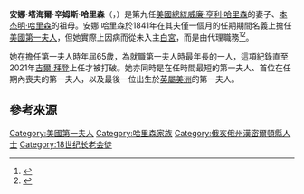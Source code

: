 {{noteTA
| G1 = 美國總統
| G2 = 人物|zh-hk:約翰;   zh-tw:約翰;   zh-cn:约翰;
}}

{{Infobox officeholder|office=[[美國第一夫人|美國第一夫人]]|birth_place={{flagicon image|Colonial-Red-Ensign.svg}} [[英屬美洲|英屬美洲]][[新澤西省|新澤西省]][[莫里斯敦_(新澤西州)|莫里斯敦]]|parents={{link-en|約翰·克里夫·西姆斯|John Cleves Symmes}}<br/>安娜·圖希爾（Anna Tuthill）|children=10，包括<br />{{link-en|約翰·史考特·哈里森|John Scott Harrison}}<br />{{link-en|卡特·巴塞特·哈里森|Carter Bassett Harrison (1811–1839)}}|spouse={{Marriage|[[威廉·亨利·哈里森|威廉·亨利·哈里森]]|1795}}|nationality={{USA}}|resting_place={{link-en|威廉·亨利·哈里森墓國家紀念館|William Henry Harrison Tomb State Memorial}}|death_place={{USA}}[[俄亥俄州|俄亥俄州]]{{link-en|北本德|North Bend, Ohio}}|death_date={{death date and age|1864|2|25|1775|7|25}}|birth_date={{birth date|1775|7|25}}|name=安娜·哈里遜|birth_name=安娜·塔海爾·西姆斯<br />Anna Tuthill Symmes|successor=[[萊蒂茨亞·克里斯汀·泰勒|萊蒂茨亞·克里斯汀·泰勒]]|predecessor=[[安傑莉卡·辛格頓·范布倫|安傑莉卡·辛格頓·范布倫]]|president=[[威廉·亨利·哈里森|威廉·亨利·哈里森]]|term_end=1841年4月4日|term_start=1841年3月4日|image=Anna Symmes Harrison.jpg|original_name=Anna Harrison|signature=Anna Harrison Signature.svg}}
'''安娜·塔海爾·辛姆斯·哈里森'''（{{lang-en|Anna Tuthill Symmes Harrison}}，{{bd|1775年|7月25日|1864年|2月25日}}）是第九任[[美國總統|美國總統]][[威廉·亨利·哈里森|威廉·亨利·哈里森]]的妻子、[[本杰明·哈里森|本杰明·哈里森]]的祖母。安娜·哈里森於1841年在其夫僅一個月的任期期間名義上擔任[[美國第一夫人|美國第一夫人]]，但她實際上因病而從未入主[[白宮|白宮]]，而是由{{link-en|簡·歐文·哈里森|Jane Irwin Harrison}}代理職務<ref>{{Cite web|title=Anna Tuthill Symmes Harrison|url=https://www.whitehouse.gov/about-the-white-house/first-families/anna-tuthill-symmes-harrison/|accessdate=2021-01-25|work=白宮|language=en|dead-url=no|archive-date=2021-01-23|archive-url=https://web.archive.org/web/20210123201541/https://www.whitehouse.gov/about-the-white-house/first-families/anna-tuthill-symmes-harrison/}}</ref><ref name="NFLL-AnnaHarr">{{Cite web|title=First Lady Biography: Anna Harrison|url=http://www.firstladies.org/biographies/firstladies.aspx?biography=9|accessdate=2010-03-11|publisher=美國國家第一夫人圖書館|dead-url=no|location=俄亥俄州坎頓|archive-date=2018-10-09|archive-url=https://web.archive.org/web/20181009221313/http://www.firstladies.org/biographies/firstladies.aspx?biography=9}}</ref>。

她在擔任第一夫人時年屆65歲，為就職第一夫人時最年長的一人，這項紀錄直至2021年[[吉爾·拜登|吉爾·拜登]]上任才被打破。她亦同時是在任時間最短的第一夫人、首位在任期內喪夫的第一夫人，以及最後一位出生於[[英屬美洲|英屬美洲]]的第一夫人。

== 參考來源 ==
{{reflist}}

{{美國第一夫人}}

{{DEFAULTSORT:Anna}}

[[Category:美國第一夫人|Category:美國第一夫人]]
[[Category:哈里森家族|Category:哈里森家族]]
[[Category:俄亥俄州漢密爾頓縣人士|Category:俄亥俄州漢密爾頓縣人士]]
[[Category:18世纪长老会徒|Category:18世纪长老会徒]]